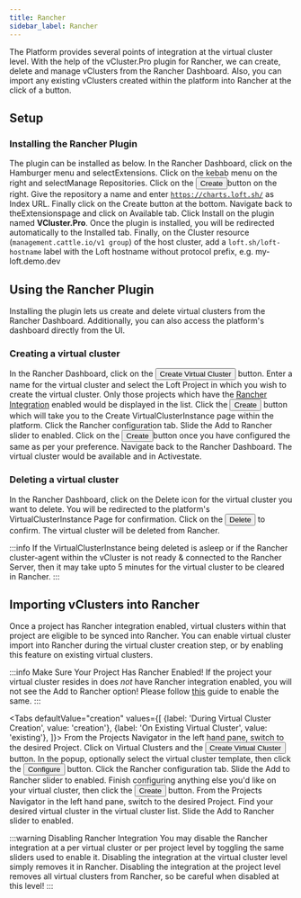 ```yaml
---
title: Rancher
sidebar_label: Rancher
---
```



The Platform provides several points of integration at the virtual cluster level. With the help of the vCluster.Pro plugin for Rancher, we can create, delete and manage vClusters from the Rancher Dashboard. Also, you can import any existing vClusters created within the platform into Rancher at the click of a button.

## Setup

### Installing the Rancher Plugin

The plugin can be installed as below.
<Flow id="install-rancher-plugin">
  <Step>
    In the Rancher Dashboard, click on the Hamburger menu and select<Label>Extensions</Label>.
  </Step>
  <Step>
    Click on the kebab menu on the right and select<Label>Manage Repositories</Label>.
  </Step>
  <Step>
    Click on the <Button>Create</Button>button on the right. Give the repository a name and enter <code>https://charts.loft.sh/</code> as Index URL. Finally click on the Create button at the bottom.
  </Step>
  <Step>
    Navigate back to the<Label>Extensions</Label>page and click on Available tab. Click Install on the plugin named <b>VCluster.Pro</b>.
  </Step>
  <Step>
    Once the plugin is installed, you will be redirected automatically to the Installed tab.
  </Step>
  <Step>
    Finally, on the Cluster resource (<code>management.cattle.io/v1 group</code>) of the host cluster, add a <code>loft.sh/loft-hostname</code> label with the Loft hostname without protocol prefix, e.g. my-loft.demo.dev
  </Step>
</Flow>

## Using the Rancher Plugin
Installing the plugin lets us create and delete virtual clusters from the Rancher Dashboard. Additionally, you can also access the platform's dashboard directly from the UI.

### Creating a virtual cluster
<Flow id="rancher-plugin-create-vcluster">
  <Step>
    In the Rancher Dashboard, click on the <Button>Create Virtual Cluster</Button> button.
  </Step>
  <Step>
    Enter a name for the virtual cluster and select the Loft Project in which you wish to create the virtual cluster. Only those projects which have the <a href="../projects/rancher/#project-based-rancher-integration">Rancher Integration</a> enabled would be displayed in the list.
  </Step>
  <Step>
    Click the <Button>Create</Button> button which will take you to the <Label>Create VirtualClusterInstance</Label> page within the platform.
  </Step>
  <Step>
    Click the <Label>Rancher</Label> configuration tab.
  </Step>
  <Step>
    Slide the <Label>Add to Rancher</Label> slider to enabled.
  </Step>
  <Step>
    Click on the <Button>Create</Button>button once you have configured the same as per your preference.
  </Step>
  <Step>
    Navigate back to the Rancher Dashboard. The virtual cluster would be available and in <Label>Active</Label>state.
  </Step>
</Flow>

### Deleting a virtual cluster
<Flow id="rancher-plugin-delete-vcluster">
  <Step>
    In the Rancher Dashboard, click on the Delete icon for the virtual cluster you want to delete.
  </Step>
  <Step>
    You will be redirected to the platform's VirtualClusterInstance Page for confirmation.
  </Step>
  <Step>
    Click on the <Button>Delete</Button> to confirm. The virtual cluster will be deleted from Rancher.
  </Step>
</Flow>

:::info 
If the VirtualClusterInstance being deleted is asleep or if the Rancher cluster-agent within the vCluster is not ready & connected to the Rancher Server, then it may take upto 5 minutes for the virtual cluster to be cleared in Rancher.
:::

## Importing vClusters into Rancher
Once a project has Rancher integration enabled, virtual clusters within that project are eligible to be
synced into Rancher. You can enable virtual cluster import into Rancher during the virtual cluster creation step, or by enabling this feature on existing
virtual clusters.

:::info Make Sure Your Project Has Rancher Enabled!
If the project your virtual cluster resides in does *not* have Rancher integration enabled, you
will not see the Add to Rancher option! Please follow [this](../projects/rancher) guide to enable the same.
:::

<Tabs
    defaultValue="creation"
    values={[
        {label: 'During Virtual Cluster Creation', value: 'creation'},
        {label: 'On Existing Virtual Cluster', value: 'existing'},
    ]}>
    <TabItem value="creation">
        <Flow id="enable-rancher-import-creation">
            <Step>
                From the Projects Navigator in the left hand pane, switch to the desired Project.
            </Step>
            <Step>
                Click on Virtual Clusters and the <Button>Create Virtual Cluster</Button> button.
            </Step>
            <Step>
                In the popup, optionally select the virtual cluster template, then click the
                <Button>Configure</Button> button.
            </Step>
            <Step>
                Click the <Label>Rancher</Label> configuration tab.
            </Step>
            <Step>
                Slide the <Label>Add to Rancher</Label> slider to enabled.
            </Step>
            <Step>
                Finish configuring anything else you'd like on your virtual cluster, then click the
                <Button>Create</Button> button.
            </Step>
        </Flow>
    </TabItem>
    <TabItem value="existing">
        <Flow id="enable-rancher-import-existing">
            <Step>
                From the Projects Navigator in the left hand pane, switch to the desired Project.
            </Step>
            <Step>
                Find your desired virtual cluster in the virtual cluster list. Slide the
                <Label>Add to Rancher</Label> slider to enabled.
            </Step>
        </Flow>
    </TabItem>
</Tabs>

:::warning Disabling Rancher Integration
You may disable the Rancher integration at a per virtual cluster or per project level by toggling the same sliders
used to enable it. Disabling the integration at the virtual cluster level simply removes it in Rancher.
Disabling the integration at the project level removes all virtual clusters from Rancher, so be careful
when disabled at this level!
:::

